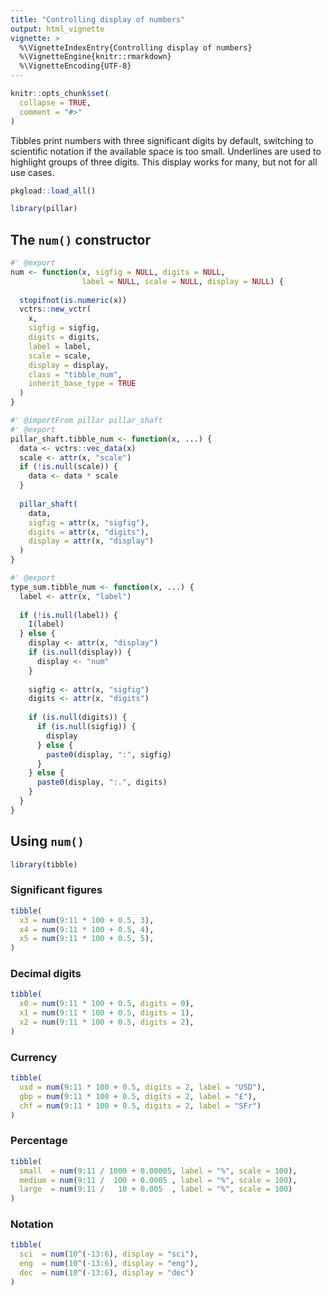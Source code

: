 ```yaml
---
title: "Controlling display of numbers"
output: html_vignette
vignette: >
  %\VignetteIndexEntry{Controlling display of numbers}
  %\VignetteEngine{knitr::rmarkdown}
  %\VignetteEncoding{UTF-8}
---
```


```r
knitr::opts_chunk$set(
  collapse = TRUE,
  comment = "#>"
)
```

Tibbles print numbers with three significant digits by default, switching to scientific notation if the available space is too small.
Underlines are used to highlight groups of three digits.
This display works for many, but not for all use cases.

```r
pkgload::load_all()
```

```r
library(pillar)
```

## The `num()` constructor

```r
#' @export
num <- function(x, sigfig = NULL, digits = NULL, 
                label = NULL, scale = NULL, display = NULL) {
  
  stopifnot(is.numeric(x))
  vctrs::new_vctr(
    x,
    sigfig = sigfig,
    digits = digits,
    label = label,
    scale = scale,
    display = display,
    class = "tibble_num",
    inherit_base_type = TRUE
  )
}

#' @importFrom pillar pillar_shaft
#' @export
pillar_shaft.tibble_num <- function(x, ...) {
  data <- vctrs::vec_data(x)
  scale <- attr(x, "scale")
  if (!is.null(scale)) {
    data <- data * scale
  }
  
  pillar_shaft(
    data,
    sigfig = attr(x, "sigfig"),
    digits = attr(x, "digits"),
    display = attr(x, "display")
  )
}

#' @export
type_sum.tibble_num <- function(x, ...) {
  label <- attr(x, "label")
  
  if (!is.null(label)) {
    I(label)
  } else {
    display <- attr(x, "display")
    if (is.null(display)) {
      display <- "num"
    }
    
    sigfig <- attr(x, "sigfig")
    digits <- attr(x, "digits")
    
    if (is.null(digits)) {
      if (is.null(sigfig)) {
        display
      } else {
        paste0(display, ":", sigfig)
      }
    } else {
      paste0(display, ":.", digits)
    }
  }
}
```

## Using `num()`

```r
library(tibble)
```


### Significant figures

```r
tibble(
  x3 = num(9:11 * 100 + 0.5, 3),
  x4 = num(9:11 * 100 + 0.5, 4),
  x5 = num(9:11 * 100 + 0.5, 5),
)
```


### Decimal digits

```r
tibble(
  x0 = num(9:11 * 100 + 0.5, digits = 0),
  x1 = num(9:11 * 100 + 0.5, digits = 1),
  x2 = num(9:11 * 100 + 0.5, digits = 2),
)
```


### Currency

```r
tibble(
  usd = num(9:11 * 100 + 0.5, digits = 2, label = "USD"),
  gbp = num(9:11 * 100 + 0.5, digits = 2, label = "£"),
  chf = num(9:11 * 100 + 0.5, digits = 2, label = "SFr")
)
```


### Percentage

```r
tibble(
  small  = num(9:11 / 1000 + 0.00005, label = "%", scale = 100),
  medium = num(9:11 /  100 + 0.0005 , label = "%", scale = 100),
  large  = num(9:11 /   10 + 0.005  , label = "%", scale = 100)
)
```


### Notation

```r
tibble(
  sci  = num(10^(-13:6), display = "sci"),
  eng  = num(10^(-13:6), display = "eng"),
  dec  = num(10^(-13:6), display = "dec")
)
```
